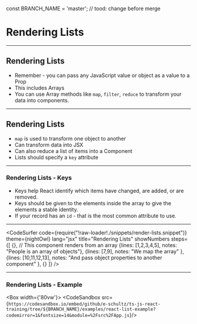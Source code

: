 const BRANCH_NAME = 'master'; // tood: change before merge


# Rendering Lists

---

## Rendering Lists

- Remember - you can pass any JavaScript value or object as a value to a Prop
- This includes Arrays
- You can use Array methods like `map`, `filter`, `reduce` to transform your data into components.

---

## Rendering Lists

- `map` is used to transform one object to another
- Can transform data into JSX
- Can also reduce a list of items into a Component
- Lists should specify a `key` attribute

---

### Rendering Lists - Keys

- Keys help React identify which items have changed, are added, or are removed.
- Keys should be given to the elements inside the array to give the elements a stable identity.
- If your record has an `id` - that is the most common attribute to use.

---

<CodeSurfer
  code={require("!raw-loader!./snippets/render-lists.snippet")}
  theme={nightOwl}
  lang="jsx"
  title="Rendering Lists"
  showNumbers
  steps={[
    {}, // This component renders from an array
    {lines: [1,2,3,4,5], notes: "People is an array of objects"},
    {lines: [7,9], notes: "We map the array" },
    {lines: [10,11,12,13], notes: "And pass object properties to another component" },
    {}
  ]}
/>

---
### Rendering Lists - Example

<Box width={'80vw'}>
    <CodeSandbox src={`https://codesandbox.io/embed/github/e-schultz/ts-js-react-training/tree/${BRANCH_NAME}/examples/react-list-example?codemirror=1&fontsize=14&module=%2Fsrc%2FApp.js`}/>
</Box>
